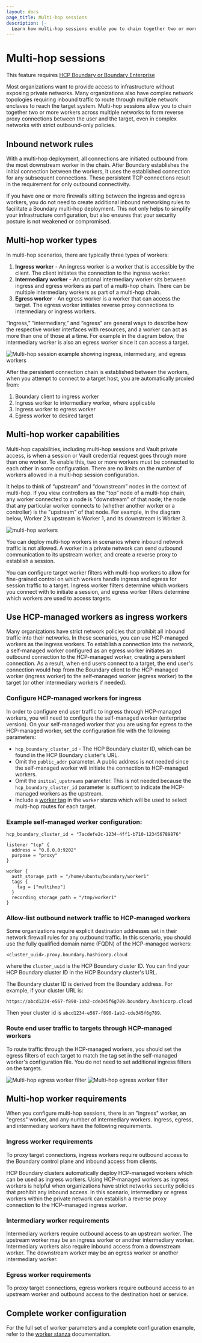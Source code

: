 ```yaml
---
layout: docs
page_title: Multi-hop sessions
description: |-
  Learn how multi-hop sessions enable you to chain together two or more Boundary workers across multiple networks.
---
```


# Multi-hop sessions

<EnterpriseAlert product="boundary">This feature requires <a href="https://www.hashicorp.com/products/boundary">HCP Boundary or Boundary Enterprise</a></EnterpriseAlert>

Most organizations want to provide access to infrastructure without exposing private networks. Many organizations also have complex network topologies requiring
inbound traffic to route through multiple network enclaves to reach the target system.
Multi-hop sessions allow you to chain together two or more workers
across multiple networks to form reverse proxy connections between the user and the target, even in complex networks with strict outbound-only policies.

## Inbound network rules

With a multi-hop deployment, all connections are initiated outbound from the most downstream worker in the chain. After Boundary establishes the initial connection between the workers, it uses the established connection for any subsequent connections.
These persistent TCP connections result in the requirement for only outbound connectivity.

If you have one or more firewalls sitting between the ingress and egress workers, you do not need to create additional inbound networking rules to facilitate a Boundary multi-hop deployment. This not only helps to
simplify your infrastructure configuration, but also ensures that your security posture is not weakened or compromised.

## Multi-hop worker types

In multi-hop scenarios, there are typically three types of workers:
1. **Ingress worker** - An ingress worker is a worker that is accessible by the client. The client initiates the connection to the ingress worker.
1. **Intermediary worker** - An optional intermediary worker sits between ingress and egress workers as part of a multi-hop chain. There can be multiple intermediary workers as part of a multi-hop chain.
1. **Egress worker** - An egress worker is a worker that can access the target. The egress worker initiates reverse proxy connections to intermediary or ingress workers.

<Tip>
“Ingress,” “intermediary,” and “egress” are general ways to describe how the respective worker interfaces with resources, and a worker can act as more than one of those
at a time. For example in the diagram below, the intermediary worker is also an egress worker since it can access a target.
</Tip>

![Multi-hop session example showing ingress, intermediary, and egress workers](/img/concepts-multihop.png)

After the persistent connection chain is established between the workers, when you attempt to connect to a target host, you are automatically proxied from:
1. Boundary client to ingress worker
1. Ingress worker to intermediary worker, where applicable
1. Ingress worker to egress worker
1. Egress worker to desired target

## Multi-hop worker capabilities

Multi-hop capabilities, including multi-hop sessions and Vault private access,
is when a session or Vault credential request goes through more than one worker.
To enable this, two or more workers must be connected to each other in some
configuration. There are no limits on the number of workers allowed in a
multi-hop session configuration.

It helps to think of “upstream” and “downstream” nodes in the context of
multi-hop. If you view controllers as the “top” node of a multi-hop chain, any
worker connected to a node is "downstream" of that node; the node that any
particular worker connects to (whether another worker or a controller) is the
"upstream" of that node. For example, in the diagram below, Worker 2’s upstream
is Worker 1, and its downstream is Worker 3.

![multi-hop workers](/img/multi-hop-workers.png)

You can deploy multi-hop workers in scenarios where inbound network traffic is
not allowed. A worker in a private network can send outbound communication to
its upstream worker, and create a reverse proxy to establish a session.

You can configure target worker filters with multi-hop workers to allow for
fine-grained control on which workers handle ingress and egress for session
traffic to a target. Ingress worker filters determine which workers you
connect with to initiate a session, and egress worker filters determine which
workers are used to access targets.

## Use HCP-managed workers as ingress workers

Many organizations have strict network policies that prohibit all inbound traffic into their networks. In these scenarios, you can use HCP-managed workers as the ingress workers. To establish a connection into the network, a self-managed worker configured as an egress worker initiates an outbound connection to the HCP-managed worker, creating a persistent connection. As a result, when end users connect to a target, the end user's connection would hop from the Boundary client to the HCP-managed worker (ingress worker) to the self-managed worker (egress worker) to the target (or other intermediary workers if needed). 

### Configure HCP-managed workers for ingress 

In order to configure end user traffic to ingress through HCP-managed workers, you will need to configure the self-managed worker (enterprise version). On your self-managed worker that you are using for egress to the HCP-managed worker, set the configuration file with the following parameters:
- `hcp_boundary_cluster_id` - The HCP Boundary cluster ID, which can be found in the HCP Boundary cluster's URL.
- Omit the `public_addr` parameter. A public address is not needed since the self-managed worker will initiate the connection to HCP-managed workers.
- Omit the `initial_upstreams` parameter. This is not needed because the `hcp_boundary_cluster_id` parameter is sufficent to indicate the HCP-managed workers as the upstream.  
- Include a [worker tag](/boundary/docs/concepts/filtering/worker-tags#target-worker-filtering) in the `worker` stanza which will be used to select multi-hop routes for each target. 

### Example self-managed worker configuration:
```
hcp_boundary_cluster_id = "7acdefe2c-1234-4ff1-b710-123456789876"

listener "tcp" {
  address = "0.0.0.0:9202"
  purpose = "proxy"
}
        
worker {
  auth_storage_path = "/home/ubuntu/boundary/worker1"
  tags {
    tag = ["multihop"]
  }
  recording_storage_path = "/tmp/worker1"
}
```
### Allow-list outbound network traffic to HCP-managed workers

Some organizations require explicit destination addresses set in their network firewall rules for any outbound traffic. In this scenario, you should use the fully qualified domain name (FQDN) of the HCP-managed workers:

```
<cluster_uuid>.proxy.boundary.hashicorp.cloud
```

where the `cluster_uuid` is the HCP Boundary cluster ID. You can find your HCP Boundary cluster ID in the HCP Boundary cluster's URL.

<Note>

  The Boundary cluster ID is derived from the Boundary address. For example, if
  your cluster URL is:

  `https://abcd1234-e567-f890-1ab2-cde345f6g789.boundary.hashicorp.cloud`

  Then your cluster id is `abcd1234-e567-f890-1ab2-cde345f6g789`.

</Note>

### Route end user traffic to targets through HCP-managed workers

To route traffic through the HCP-managed workers, you should set the egress filters of each target to match the tag set in the self-managed worker's configuration file. You do not need to set additional ingress filters on the targets.

![Multi-hop egress worker filter](/img/ui/multi-hop-egress-filter_light.png#light-theme-only)
![Multi-hop egress worker filter](/img/ui/multi-hop-egress-filter_dark.png#dark-theme-only)

## Multi-hop worker requirements

When you configure multi-hop sessions, there is an "ingress" worker, an "egress"
worker, and any number of intermediary workers. Ingress, egress, and
intermediary workers have the following requirements.

### Ingress worker requirements

To proxy target connections, ingress workers require outbound access to the
Boundary control plane and inbound access from clients. 

HCP Boundary clusters automatically deploy HCP-managed workers which can be used as ingress workers. Using HCP-managed workers as ingress workers is helpful when organizations have strict networks security policies that prohibit any inbound access. In this scenario, intermediary or egress workers within the private network can establish a reverse proxy connection to the HCP-managed ingress worker.  

### Intermediary worker requirements

Intermediary workers require outbound access to an upstream worker. The upstream
worker may be an ingress worker or another intermediary worker. Intermediary
workers also require inbound access from a downstream worker. The downstream
worker may be an egress worker or another intermediary worker.

### Egress worker requirements

To proxy target connections, egress workers require outbound access to an
upstream worker and outbound access to the destination host or service.

## Complete worker configuration

For the full set of worker parameters and a complete configuration example, refer to the [worker stanza](/boundary/docs/configuration/worker) documentation.

